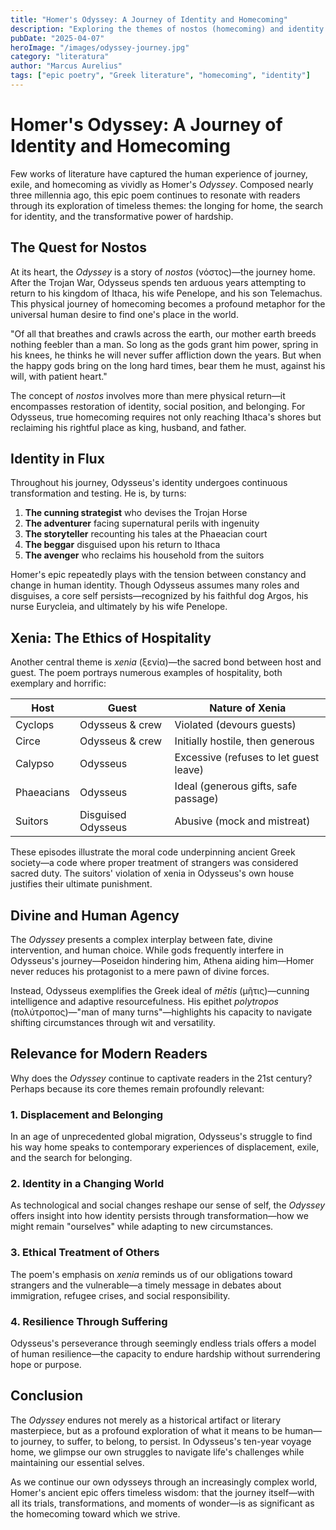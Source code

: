 ```yaml
---
title: "Homer's Odyssey: A Journey of Identity and Homecoming"
description: "Exploring the themes of nostos (homecoming) and identity in Homer's epic poem The Odyssey and its relevance to modern readers."
pubDate: "2025-04-07"
heroImage: "/images/odyssey-journey.jpg"
category: "literatura"
author: "Marcus Aurelius"
tags: ["epic poetry", "Greek literature", "homecoming", "identity"]
---
```


# Homer's Odyssey: A Journey of Identity and Homecoming

Few works of literature have captured the human experience of journey, exile, and homecoming as vividly as Homer's _Odyssey_. Composed nearly three millennia ago, this epic poem continues to resonate with readers through its exploration of timeless themes: the longing for home, the search for identity, and the transformative power of hardship.

## The Quest for Nostos

At its heart, the _Odyssey_ is a story of _nostos_ (νόστος)—the journey home. After the Trojan War, Odysseus spends ten arduous years attempting to return to his kingdom of Ithaca, his wife Penelope, and his son Telemachus. This physical journey of homecoming becomes a profound metaphor for the universal human desire to find one's place in the world.

<div class="ancient-quote">
"Of all that breathes and crawls across the earth,
our mother earth breeds nothing feebler than a man.
So long as the gods grant him power, spring in his knees,
he thinks he will never suffer affliction down the years.
But when the happy gods bring on the long hard times,
bear them he must, against his will, with patient heart."
</div>

The concept of _nostos_ involves more than mere physical return—it encompasses restoration of identity, social position, and belonging. For Odysseus, true homecoming requires not only reaching Ithaca's shores but reclaiming his rightful place as king, husband, and father.

## Identity in Flux

Throughout his journey, Odysseus's identity undergoes continuous transformation and testing. He is, by turns:

1. **The cunning strategist** who devises the Trojan Horse
2. **The adventurer** facing supernatural perils with ingenuity
3. **The storyteller** recounting his tales at the Phaeacian court
4. **The beggar** disguised upon his return to Ithaca
5. **The avenger** who reclaims his household from the suitors

Homer's epic repeatedly plays with the tension between constancy and change in human identity. Though Odysseus assumes many roles and disguises, a core self persists—recognized by his faithful dog Argos, his nurse Eurycleia, and ultimately by his wife Penelope.

## Xenia: The Ethics of Hospitality

Another central theme is _xenia_ (ξενία)—the sacred bond between host and guest. The poem portrays numerous examples of hospitality, both exemplary and horrific:

| Host | Guest | Nature of Xenia |
|------|-------|-----------------|
| Cyclops | Odysseus & crew | Violated (devours guests) |
| Circe | Odysseus & crew | Initially hostile, then generous |
| Calypso | Odysseus | Excessive (refuses to let guest leave) |
| Phaeacians | Odysseus | Ideal (generous gifts, safe passage) |
| Suitors | Disguised Odysseus | Abusive (mock and mistreat) |

These episodes illustrate the moral code underpinning ancient Greek society—a code where proper treatment of strangers was considered sacred duty. The suitors' violation of xenia in Odysseus's own house justifies their ultimate punishment.

## Divine and Human Agency

The _Odyssey_ presents a complex interplay between fate, divine intervention, and human choice. While gods frequently interfere in Odysseus's journey—Poseidon hindering him, Athena aiding him—Homer never reduces his protagonist to a mere pawn of divine forces.

Instead, Odysseus exemplifies the Greek ideal of _mētis_ (μῆτις)—cunning intelligence and adaptive resourcefulness. His epithet _polytropos_ (πολύτροπος)—"man of many turns"—highlights his capacity to navigate shifting circumstances through wit and versatility.

## Relevance for Modern Readers

Why does the _Odyssey_ continue to captivate readers in the 21st century? Perhaps because its core themes remain profoundly relevant:

### 1. Displacement and Belonging

In an age of unprecedented global migration, Odysseus's struggle to find his way home speaks to contemporary experiences of displacement, exile, and the search for belonging.

### 2. Identity in a Changing World

As technological and social changes reshape our sense of self, the _Odyssey_ offers insight into how identity persists through transformation—how we might remain "ourselves" while adapting to new circumstances.

### 3. Ethical Treatment of Others

The poem's emphasis on _xenia_ reminds us of our obligations toward strangers and the vulnerable—a timely message in debates about immigration, refugee crises, and social responsibility.

### 4. Resilience Through Suffering

Odysseus's perseverance through seemingly endless trials offers a model of human resilience—the capacity to endure hardship without surrendering hope or purpose.

## Conclusion

The _Odyssey_ endures not merely as a historical artifact or literary masterpiece, but as a profound exploration of what it means to be human—to journey, to suffer, to belong, to persist. In Odysseus's ten-year voyage home, we glimpse our own struggles to navigate life's challenges while maintaining our essential selves.

As we continue our own odysseys through an increasingly complex world, Homer's ancient epic offers timeless wisdom: that the journey itself—with all its trials, transformations, and moments of wonder—is as significant as the homecoming toward which we strive.
